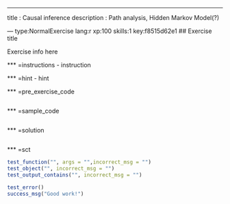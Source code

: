 ---
title       : Causal inference
description : Path analysis, Hidden Markov Model(?)

--- type:NormalExercise lang:r xp:100 skills:1 key:f8515d62e1
## Exercise title

Exercise info here

*** =instructions
- instruction

*** =hint
- hint

*** =pre_exercise_code
```r

```

*** =sample_code
```r

```

*** =solution
```r

```

*** =sct
```r

test_function("", args = "",incorrect_msg = "")
test_object("", incorrect_msg = "")
test_output_contains("", incorrect_msg = "")

test_error()
success_msg("Good work!")
```
